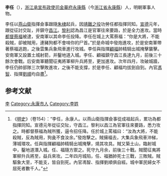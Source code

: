 '''李任'''（{{bd|？||1427年|catIdx=}}），[[浙江承宣布政使司|浙江承宣布政使司]][[金華府|金華府]][[永康縣|永康縣]]（今[[浙江省|浙江省]][[永康縣|永康縣]]）人，明朝軍事人物。

李任以[[燕山衛|燕山衛]]指揮僉事跟隨[[朱棣|朱棣]]起兵，因[[靖難之役|靖難之役]]功勞任都指揮同知。[[宣德|宣德]]元年，跟從征討交趾，并鎮守[[昌江|昌江]]。[[黎利|黎利]]認為昌江是官軍往來要路，於是全力進攻。當時[[都督|都督]][[蔡福|蔡福]]被逮，安南軍以其命李任投降。李任在城上大罵蔡福：“你是大將，不能殺賊，卻被賊用，連豬狗都不會啃你的尸首。”於是命城中發炮進攻，於是安南軍帶著蔡福逃跑，之後雲集兵象飛車進行攻城。李任與指揮[[顧福|顧福]]帥精騎出城掩擊襲擊。安南軍又設置土城射箭，并鑿地道入城。李任、顧福鎮守昌江長達九月，前後三十餘次會戰。后安南軍聽聞征夷將軍柳升兵將至，更加進攻。次年四月，攻破城牆，李任仍帥部隊三次擊敗進攻，之後不能支撐，於是李任、顧福均拔劍自剄。內官[[馮智|馮智]]、指揮[[劉順|劉順]]均自盡<ref>《[[明史|明史]]》（卷154）：“李任，永康人。以燕山衛指揮僉事從成祖起兵，累功為都指揮同知。宣德元年從征交阯，守昌江。黎利以昌江為官軍往來要路，悉力攻之。時都督蔡福為賊所獲，逼令招任降。任於城上罵福曰：“汝為大將，不能殺賊，反為賊用，狗彘不食汝余。”發炮擊之。賊擁福去，大集兵象飛車沖梯，薄城環攻。任與指揮顧福帥精騎出城掩擊，燒其攻具。賊又築土山，臨射城中，鑿地道潛入城。任、福隨方禦之。死守九月余，前後三十戰。賊聞征夷將軍柳升兵將至，益兵來攻。二年四月城陷，任、福猶帥死士三戰，三敗賊。賊驅象大至，不能支，皆自剄死。內官馮智、指揮劉順俱自經。城中軍民婦女不屈死者數千人。”</ref>。

==参考文献==
{{wikisource|明史/卷154}}
<div class="references-small">
<references />
</div>

{{明朝人物小作品}}
{{藍山起義}}
[[Category:明朝都指揮同知|李]]
[[Category:永康市人|Category:永康市人]]
[[Category:李姓|Category:李姓]]